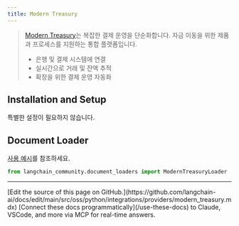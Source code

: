 ```yaml
---
title: Modern Treasury
---
```


>[Modern Treasury](https://www.moderntreasury.com/)는 복잡한 결제 운영을 단순화합니다. 자금 이동을 위한 제품과 프로세스를 지원하는 통합 플랫폼입니다.
>- 은행 및 결제 시스템에 연결
>- 실시간으로 거래 및 잔액 추적
>- 확장을 위한 결제 운영 자동화

## Installation and Setup

특별한 설정이 필요하지 않습니다.

## Document Loader

[사용 예시](/oss/python/integrations/document_loaders/modern_treasury)를 참조하세요.


```python
from langchain_community.document_loaders import ModernTreasuryLoader
```

---

<Callout icon="pen-to-square" iconType="regular">
    [Edit the source of this page on GitHub.](https://github.com/langchain-ai/docs/edit/main/src/oss/python/integrations/providers/modern_treasury.mdx)
</Callout>
<Tip icon="terminal" iconType="regular">
    [Connect these docs programmatically](/use-these-docs) to Claude, VSCode, and more via MCP for    real-time answers.
</Tip>
